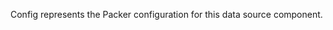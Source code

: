 <!-- Code generated from the comments of the Config struct in component/data-source/image/config.go; DO NOT EDIT MANUALLY -->

Config represents the Packer configuration for this data source component.

<!-- End of code generated from the comments of the Config struct in component/data-source/image/config.go; -->
